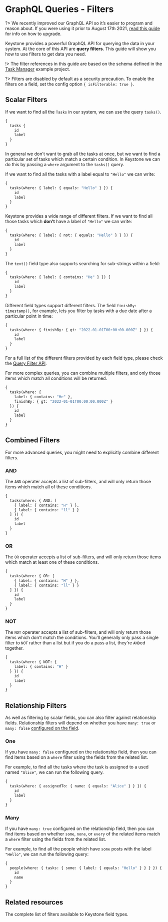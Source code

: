 
# GraphQL Queries - Filters

?> We recently improved our GraphQL API so it’s easier to program and reason about. If you were using it prior to August 17th 2021, [read this guide](/updates/new-graphql-api) for info on how to upgrade.

Keystone provides a powerful GraphQL API for querying the data in your system.
At the core of this API are **query filters**.
This guide will show you how to use filters to get data you need.

!> The filter references in this guide are based on the schema defined in the [Task Manager](https://github.com/keystonejs/keystone/tree/master/examples/task-manager) example project.

?> Filters are disabled by default as a security precaution. To enable the filters on a field, set the config option `{ isFilterable: true }`.

## Scalar Filters

If we want to find all the `Tasks` in our system, we can use the query `tasks()`.

```graphql
{
  tasks {
    id
    label
  }
}
```

In general we don't want to grab all the tasks at once, but we want to find a particular set of tasks which match a certain condition.
In Keystone we can do this by passing a `where` argument to the `tasks()` query.

If we want to find all the tasks with a label equal to `"Hello"` we can write:

```graphql
{
  tasks(where: { label: { equals: "Hello" } }) {
    id
    label
  }
}
```

Keystone provides a wide range of different filters. If we want to find all those tasks which **don't** have a label of `"Hello"` we can write:

```graphql
{
  tasks(where: { label: { not: { equals: "Hello" } } }) {
    id
    label
  }
}
```

The `text()` field type also supports searching for sub-strings within a field:

```graphql
{
  tasks(where: { label: { contains: "He" } }) {
    id
    label
  }
}
```

Different field types support different filters. The field `finishBy: timestamp()`, for example, lets you filter by tasks with a due date after a particular point in time:

```graphql
{
  tasks(where: { finishBy: { gt: "2022-01-01T00:00:00.000Z" } }) {
    id
    label
  }
}
```

For a full list of the different filters provided by each field type, please check the [Query Filter API](../apis/filters).

For more complex queries, you can combine multiple filters, and only those items which match all conditions will be returned.

```graphql
{
  tasks(where: {
    label: { contains: "He" },
    finishBy: { gt: "2022-01-01T00:00:00.000Z" }
  }) {
    id
    label
  }
}
```

## Combined Filters

For more advanced queries, you might need to explicitly combine different filters.

### AND

The `AND` operater accepts a list of sub-filters, and will only return those items which match all of these conditions.

```graphql
{
  tasks(where: { AND: [
    { label: { contains: "H" } },
    { label: { contains: "ll" } }
  ] }) {
    id
    label
  }
}
```

### OR

The `OR` operater accepts a list of sub-filters, and will only return those items which match at least one of these conditions.

```graphql
{
  tasks(where: { OR: [
    { label: { contains: "H" } },
    { label: { contains: "ll" } }
  ] }) {
    id
    label
  }
}
```

### NOT

The `NOT` operater accepts a list of sub-filters, and will only return those items which don't match the conditions.
You'll generally only pass a single filter to `NOT` rather than a list but if you do a pass a list, they're `AND`ed together.

```graphql
{
  tasks(where: { NOT: {
    label: { contains: "H" }
  } }) {
    id
    label
  }
}
```

## Relationship Filters

As well as filtering by scalar fields, you can also filter against relationship fields.
Relationship filters will depend on whether you have `many: true` or `many: false` [configured on the field](./relationships).

### One

If you have `many: false` configured on the relationship field, then you can find items based on a `where` filter using the fields from the related list.

For example, to find all the tasks where the task is assigned to a used named `"Alice"`, we can run the following query.

```graphql
{
  tasks(where: { assignedTo: { name: { equals: "Alice" } } }) {
    id
    label
  }
}
```

### Many

If you have `many: true` configured on the relationship field, then you can find items based on whether `some`, `none`, or `every` of the related items match a `where` filter using the fields from the related list.

For example, to find all the people which have `some` posts with the label `"Hello"`, we can run the following query:

```graphql
{
  people(where: { tasks: { some: { label: { equals: "Hello" } } } }) {
    id
    name
  }
}
```

## Related resources

<RelatedContent>
  <Well
    heading="Query Filters API Reference"
    href="/docs/apis/filters"
    >
    The complete list of filters available to Keystone field types.
  </Well>
</RelatedContent>

